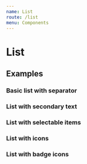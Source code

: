 ```yaml
---
name: List
route: /list
menu: Components
---
```


# List

<limel-props name="limel-list" />

## Examples

### Basic list with separator
<limel-example name="limel-example-list" /> 

### List with secondary text
<limel-example name="limel-example-list-secondary" path="list" /> 

### List with selectable items
<limel-example name="limel-example-list-selectable" path="list" /> 

### List with icons
<limel-example name="limel-example-list-icons" path="list" /> 

### List with badge icons
<limel-example name="limel-example-list-badge-icons" path="list" /> 
